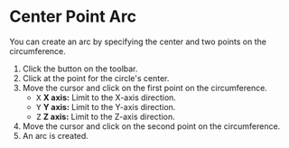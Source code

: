 
# Center Point Arc

<Reference shortcut='' command='Center Point Arc' button='Toolbar' />

You can create an arc by specifying the center and two points on the circumference.

1. Click the button <ButtonIcon type="button-center-point-arc" /> on the toolbar.
2. Click at the point for the circle's center.
3. Move the cursor and click on the first point on the circumference.
   - <kbd>X</kbd> **X axis:** Limit to the X-axis direction.
   - <kbd>Y</kbd> **Y axis:** Limit to the Y-axis direction.
   - <kbd>Z</kbd> **Z axis:** Limit to the Z-axis direction.
4. Move the cursor and click on the second point on the circumference.
5. An arc is created.


